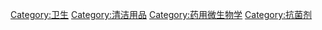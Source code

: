 {{Commonscat|Disinfectants}}

[[Category:卫生|Category:卫生]]
[[Category:清洁用品|Category:清洁用品]]
[[Category:药用微生物学|Category:药用微生物学]]
[[Category:抗菌剂|Category:抗菌剂]]